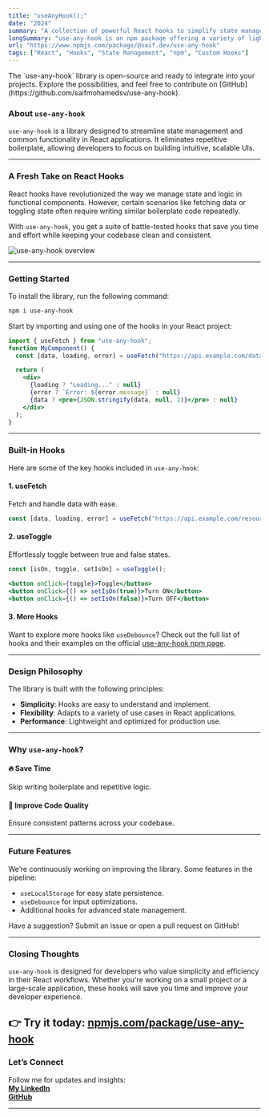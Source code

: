 ```yaml
---
title: "useAnyHook();"
date: "2024"
summary: "A collection of powerful React hooks to simplify state management and API interactions."
longSummary: "use-any-hook is an npm package offering a variety of lightweight, reusable React hooks. It empowers developers to handle common scenarios like fetching data, toggling state, and more with minimal boilerplate. Built with flexibility and ease of use in mind, it integrates seamlessly into React applications of all sizes."
url: "https://www.npmjs.com/package/@saif.dev/use-any-hook"
tags: ["React", "Hooks", "State Management", "npm", "Custom Hooks"]
---
```


<Alert>
  The `use-any-hook` library is open-source and ready to integrate into your
  projects. Explore the possibilities, and feel free to contribute on
  [GitHub](https://github.com/saifmohamedsv/use-any-hook).
</Alert>

### About `use-any-hook`

`use-any-hook` is a library designed to streamline state management and common functionality in React applications. It eliminates repetitive boilerplate, allowing developers to focus on building intuitive, scalable UIs.

<LinkPreview
  title="use-any-hook"
  imageUrl="/projects/use-any-hook/cover.png"
  description="A collection of powerful React hooks to simplify state management and API interactions."
  link="https://www.npmjs.com/package/@saif.dev/use-any-hook"
/>

---

### A Fresh Take on React Hooks

React hooks have revolutionized the way we manage state and logic in functional components. However, certain scenarios like fetching data or toggling state often require writing similar boilerplate code repeatedly.

With `use-any-hook`, you get a suite of battle-tested hooks that save you time and effort while keeping your codebase clean and consistent.

<Image
  src="/projects/use-any-hook/cover.png"
  alt="use-any-hook overview"
  width={1458}
  height={761}
  contained
  size="lg"
/>

---

### Getting Started

To install the library, run the following command:

```bash
npm i use-any-hook
```

Start by importing and using one of the hooks in your React project:

```jsx
import { useFetch } from "use-any-hook";
function MyComponent() {
  const [data, loading, error] = useFetch("https://api.example.com/data");

  return (
    <div>
      {loading ? "Loading..." : null}
      {error ? `Error: ${error.message}` : null}
      {data ? <pre>{JSON.stringify(data, null, 2)}</pre> : null}
    </div>
  );
}
```

---

### Built-in Hooks

Here are some of the key hooks included in `use-any-hook`:

#### **1. useFetch**

Fetch and handle data with ease.

```jsx
const [data, loading, error] = useFetch("https://api.example.com/resource");
```

#### **2. useToggle**

Effortlessly toggle between true and false states.

```jsx
const [isOn, toggle, setIsOn] = useToggle();

<button onClick={toggle}>Toggle</button>
<button onClick={() => setIsOn(true)}>Turn ON</button>
<button onClick={() => setIsOn(false)}>Turn OFF</button>
```

#### **3. More Hooks**

Want to explore more hooks like `useDebounce`? Check out the full list of hooks and their examples on the official [use-any-hook npm page](https://www.npmjs.com/package/@saif.dev/use-any-hook).

---

### Design Philosophy

The library is built with the following principles:

- **Simplicity**: Hooks are easy to understand and implement.
- **Flexibility**: Adapts to a variety of use cases in React applications.
- **Performance**: Lightweight and optimized for production use.

---

### Why `use-any-hook`?

#### 🔥 Save Time

Skip writing boilerplate and repetitive logic.

#### 🔧 Improve Code Quality

Ensure consistent patterns across your codebase.

---

### Future Features

We’re continuously working on improving the library. Some features in the pipeline:

- `useLocalStorage` for easy state persistence.
- `useDebounce` for input optimizations.
- Additional hooks for advanced state management.

Have a suggestion? Submit an issue or open a pull request on GitHub!

---

### Closing Thoughts

`use-any-hook` is designed for developers who value simplicity and efficiency in their React workflows. Whether you're working on a small project or a large-scale application, these hooks will save you time and improve your developer experience.

## 👉 Try it today: [npmjs.com/package/use-any-hook](https://www.npmjs.com/package/@saif.dev/use-any-hook)

### Let’s Connect

Follow me for updates and insights:  
[**My LinkedIn**](https://www.linkedin.com/in/saifmohamedsv/)  
[**GitHub**](https://github.com/saifmohamedsv/)

---
